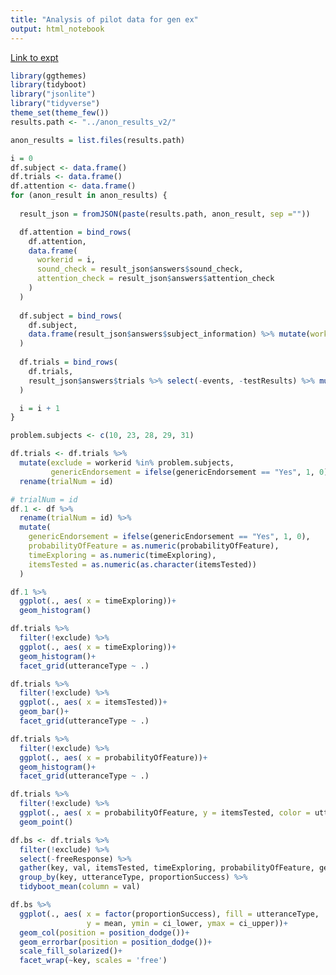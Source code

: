 ```yaml
---
title: "Analysis of pilot data for gen ex"
output: html_notebook
---
```


[Link to expt](https://www.mit.edu/~karengu/category-experiment/template/template.html)

```r
library(ggthemes)
library(tidyboot)
library("jsonlite")
library("tidyverse")
theme_set(theme_few())
results.path <- "../anon_results_v2/"
```

```r


anon_results = list.files(results.path)

i = 0
df.subject <- data.frame()
df.trials <- data.frame()
df.attention <- data.frame()
for (anon_result in anon_results) {
  
  result_json = fromJSON(paste(results.path, anon_result, sep =""))

  df.attention = bind_rows(
    df.attention, 
    data.frame(
      workerid = i,
      sound_check = result_json$answers$sound_check,
      attention_check = result_json$answers$attention_check
    )
  )
  
  df.subject = bind_rows(
    df.subject, 
    data.frame(result_json$answers$subject_information) %>% mutate(workerid = i)
  )
  
  df.trials = bind_rows(
    df.trials, 
    result_json$answers$trials %>% select(-events, -testResults) %>% mutate(workerid = i)
  )

  i = i + 1
}
```


```r
problem.subjects <- c(10, 23, 28, 29, 31)
```

```r
df.trials <- df.trials %>%
  mutate(exclude = workerid %in% problem.subjects,
         genericEndorsement = ifelse(genericEndorsement == "Yes", 1, 0)) %>%
  rename(trialNum = id)
```



```r
# trialNum = id
df.1 <- df %>%
  rename(trialNum = id) %>%
  mutate(
    genericEndorsement = ifelse(genericEndorsement == "Yes", 1, 0),
    probabilityOfFeature = as.numeric(probabilityOfFeature),
    timeExploring = as.numeric(timeExploring),
    itemsTested = as.numeric(as.character(itemsTested))
  )

df.1 %>%
  ggplot(., aes( x = timeExploring))+
  geom_histogram()
```


```r
df.trials %>%
  filter(!exclude) %>%
  ggplot(., aes( x = timeExploring))+
  geom_histogram()+
  facet_grid(utteranceType ~ .)
```

```r
df.trials %>%
  filter(!exclude) %>%
  ggplot(., aes( x = itemsTested))+
  geom_bar()+
  facet_grid(utteranceType ~ .)
```

```r
df.trials %>%
  filter(!exclude) %>%
  ggplot(., aes( x = probabilityOfFeature))+
  geom_histogram()+
  facet_grid(utteranceType ~ .)
```

```r
df.trials %>%
  filter(!exclude) %>%
  ggplot(., aes( x = probabilityOfFeature, y = itemsTested, color = utteranceType))+
  geom_point()
```

```r
df.bs <- df.trials %>%
  filter(!exclude) %>%
  select(-freeResponse) %>%
  gather(key, val, itemsTested, timeExploring, probabilityOfFeature, genericEndorsement) %>%
  group_by(key, utteranceType, proportionSuccess) %>%
  tidyboot_mean(column = val)
```

```r
df.bs %>% 
  ggplot(., aes( x = factor(proportionSuccess), fill = utteranceType,
                 y = mean, ymin = ci_lower, ymax = ci_upper))+
  geom_col(position = position_dodge())+
  geom_errorbar(position = position_dodge())+
  scale_fill_solarized()+
  facet_wrap(~key, scales = 'free')
```
